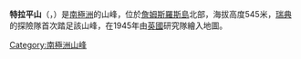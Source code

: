 {{coord|63|58|S|57|32|W|display=title}}

'''特拉平山'''（{{lang-sv|Terrapin Hill}}，{{lang-en|Terrapin Hill}}）是[[南極洲|南極洲]]的山峰，位於[[詹姆斯羅斯島|詹姆斯羅斯島]]北部，海拔高度545米，[[瑞典|瑞典]]的探險隊首次踏足該山峰，在1945年由[[英國|英國]]研究隊繪入地圖。

{{DEFAULTSORT:Terrapin Hill}}
[[Category:南極洲山峰|Category:南極洲山峰]]


{{JamesRossIsland-geo-stub}}